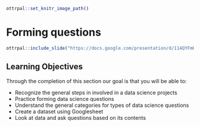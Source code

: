 ```r
ottrpal::set_knitr_image_path()
```

# **Forming questions**

```r
ottrpal::include_slide("https://docs.google.com/presentation/d/114QYFmKuJ2M5E3tlBw8Gwu2xI09tb8gnrKrNkMY9CG4/edit#slide=id.g145cde68be4_0_10")
```

## Learning Objectives

Through the completion of this section our goal is that you will be able to:

- Recognize the general steps in involved in a data science projects
- Practice forming data science questions
- Understand the general categories for types of data science questions
- Create a dataset using Googlesheet
- Look at data and ask questions based on its contents
